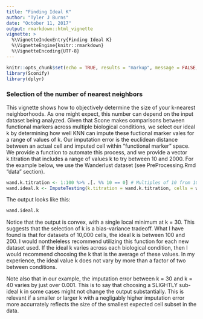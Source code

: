 ```yaml
---
title: "Finding Ideal K"
author: "Tyler J Burns"
date: "October 11, 2017"
output: rmarkdown::html_vignette
vignette: >
  %\VignetteIndexEntry{Finding Ideal K}
  %\VignetteEngine{knitr::rmarkdown}
  %\VignetteEncoding{UTF-8}
---
```


```r
knitr::opts_chunk$set(echo = TRUE, results = "markup", message = FALSE, warning = FALSE)
library(Sconify)
library(dplyr)
```

### Selection of the number of nearest neighbors
This vignette shows how to objectively determine the size of your k-nearest neighborhoods. As one might expect, this number can depend on the input dataset being analyzed. Given that Scone makes comparisons between functional markers across multiple biological conditions, we select our ideal k by determining how well KNN can impute these fuctional marker vales for a range of values of k. Our imputation error is the euclidean distance between an actual cell and imputed cell within "functional marker" space. We  provide a function to automate this process, and we provide a vector k.titration that includes a range of values k to try between 10 and 2000. For the example below, we use the Wanderlust dataset (see PreProcessing.Rmd "data" section). 

```r
wand.k.titration <- 1:100 %>% .[. %% 10 == 0] # Multiples of 10 from 10 to 100, for dataset of 1000 cells
wand.ideal.k <- ImputeTesting(k.titration = wand.k.titration, cells = wand.il7, input.markers = input.markers, test.markers = funct.markers)
```

The output looks like this:
```r
wand.ideal.k
```

Notice that the output is convex, with a single local minimum at k = 30. This suggests that the selection of k is a bias-variance tradeoff. What I have found is that for datasets of 10,000 cells, the ideal k is between 100 and 200. I would nontheleless recommend utilizing this function for each new dataset used. If the ideal k varies across each biological condition, then I would recommend choosing the k that is the average of these values. In my experience, the ideal value k does not vary by more than a factor of two between conditions. 

Note also that in our example, the imputation error between k = 30 and k = 40 varies by just over 0.001. This is to say that choosing a SLIGHTLY sub-ideal k in some cases might not change the output substantially. This is relevant if a smaller or larger k with a negligably higher imputation error more accurrately reflects the size of the smallest expected cell subset in the data. 
